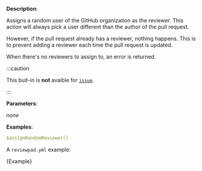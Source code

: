 
**Description**:

Assigns a random user of the GitHub organization as the reviewer.
This action will always pick a user different than the author of the pull request.

However, if the pull request already has a reviewer, nothing happens. This is to prevent
adding a reviewer each time the pull request is updated.

When there's no reviewers to assign to, an error is returned.

:::caution

This buit-in is **not** avaible for [`issue`](/guides/syntax#workflow).

:::

**Parameters**:

_none_

**Examples**:

```yml
$assignRandomReviewer()
```

A `reviewpad.yml` example:

<CodeBlock language="yml">{Example}</CodeBlock>
